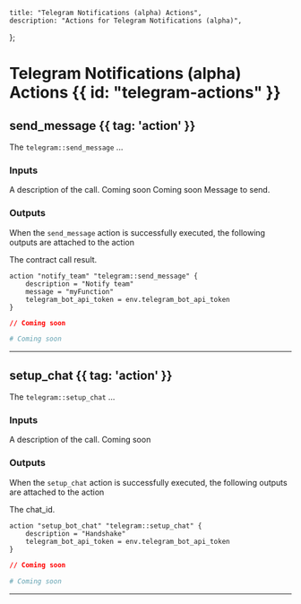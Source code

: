     title: "Telegram Notifications (alpha) Actions",
    description: "Actions for Telegram Notifications (alpha)",
};

# Telegram Notifications (alpha) Actions {{ id: "telegram-actions" }}



## send_message {{ tag: 'action' }}

The `telegram::send_message` ...

### Inputs

<Properties>


  <Property name="description" required="optional" type="string">
    A description of the call.
  </Property>


  <Property name="telegram_bot_api_token" required="required" type="string">
    Coming soon
  </Property>


  <Property name="telegram_chat_id" required="required" type="string">
    Coming soon
  </Property>


  <Property name="message" required="required" type="string">
    Message to send.
  </Property>



</Properties>

### Outputs

<Note>

When the `send_message` action is successfully executed, the following outputs are attached to the action

</Note>

<Properties>


  <Property name="result" type="string">
    The contract call result.
  </Property>


</Properties>

<CodeGroup title="Example using send_message">


```hcl {{ title: 'main.tx' }}
action "notify_team" "telegram::send_message" {
    description = "Notify team"
    message = "myFunction"
    telegram_bot_api_token = env.telegram_bot_api_token
}

```


```json {{ title: 'main.json' }}
// Coming soon
```

```yaml {{ title: 'main.yaml' }}
# Coming soon
```

</CodeGroup>

---


## setup_chat {{ tag: 'action' }}

The `telegram::setup_chat` ...

### Inputs

<Properties>


  <Property name="description" required="optional" type="string">
    A description of the call.
  </Property>


  <Property name="telegram_bot_api_token" required="required" type="string">
    Coming soon
  </Property>



</Properties>

### Outputs

<Note>

When the `setup_chat` action is successfully executed, the following outputs are attached to the action

</Note>

<Properties>


  <Property name="result" type="string">
    The chat_id.
  </Property>


</Properties>

<CodeGroup title="Example using setup_chat">


```hcl {{ title: 'main.tx' }}
action "setup_bot_chat" "telegram::setup_chat" {
    description = "Handshake"
    telegram_bot_api_token = env.telegram_bot_api_token
}

```


```json {{ title: 'main.json' }}
// Coming soon
```

```yaml {{ title: 'main.yaml' }}
# Coming soon
```

</CodeGroup>

---

